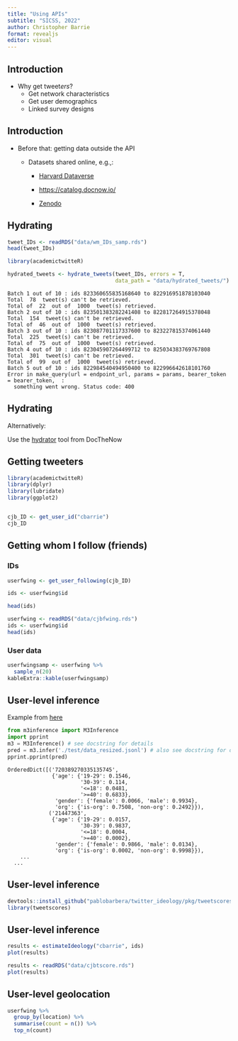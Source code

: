 ```yaml
---
title: "Using APIs"
subtitle: "SICSS, 2022"
author: Christopher Barrie
format: revealjs
editor: visual
---
```


## Introduction

-   Why get tweet*ers*?
    -   Get network characteristics
    -   Get user demographics
    -   Linked survey designs

## Introduction

-   Before that: getting data outside the API
    -   Datasets shared online, e.g.,:

        -   [Harvard Dataverse](https://dataverse.harvard.edu/dataset.xhtml?persistentId=doi:10.7910/DVN/2FIFLH)

        -   <https://catalog.docnow.io/>

        -   [Zenodo](https://zenodo.org/record/4540820#.YmJTYcaEaLc)

## Hydrating

```r
tweet_IDs <- readRDS("data/wm_IDs_samp.rds")
head(tweet_IDs)
```

```r
library(academictwitteR)

hydrated_tweets <- hydrate_tweets(tweet_IDs, errors = T,
                                  data_path = "data/hydrated_tweets/")
```

    Batch 1 out of 10 : ids 823360655835168640 to 822916951878103040 
    Total  78  tweet(s) can't be retrieved.
    Total of  22  out of  1000  tweet(s) retrieved.
    Batch 2 out of 10 : ids 823501383282241408 to 822817264915378048 
    Total  154  tweet(s) can't be retrieved.
    Total of  46  out of  1000  tweet(s) retrieved.
    Batch 3 out of 10 : ids 823087701117337600 to 823227815374061440 
    Total  225  tweet(s) can't be retrieved.
    Total of  75  out of  1000  tweet(s) retrieved.
    Batch 4 out of 10 : ids 823045907264499712 to 825034383769767808 
    Total  301  tweet(s) can't be retrieved.
    Total of  99  out of  1000  tweet(s) retrieved.
    Batch 5 out of 10 : ids 822984540494950400 to 822996642618101760 
    Error in make_query(url = endpoint_url, params = params, bearer_token = bearer_token,  : 
      something went wrong. Status code: 400

## Hydrating

Alternatively:

Use the [hydrator](https://github.com/DocNow/hydrator#readme) tool from DocTheNow

## Getting tweeters

```r
library(academictwitteR)
library(dplyr)
library(lubridate)
library(ggplot2)


cjb_ID <- get_user_id("cbarrie")
cjb_ID

```

## Getting whom I follow (friends)

::: panel-tabset
### IDs

```r
userfwing <- get_user_following(cjb_ID)

ids <- userfwing$id

head(ids)
```

```r
userfwing <- readRDS("data/cjbfwing.rds")
ids <- userfwing$id
head(ids)
```

### User data

```r
userfwingsamp <- userfwing %>%
  sample_n(20)
kableExtra::kable(userfwingsamp)
```
:::

## User-level inference

Example from [here](https://github.com/euagendas/m3inference)

```python

from m3inference import M3Inference
import pprint
m3 = M3Inference() # see docstring for details
pred = m3.infer('./test/data_resized.jsonl') # also see docstring for details
pprint.pprint(pred)
```

    OrderedDict([('720389270335135745',
                  {'age': {'19-29': 0.1546,
                           '30-39': 0.114,
                           '<=18': 0.0481,
                           '>=40': 0.6833},
                   'gender': {'female': 0.0066, 'male': 0.9934},
                   'org': {'is-org': 0.7508, 'non-org': 0.2492}}),
                 ('21447363',
                  {'age': {'19-29': 0.0157,
                           '30-39': 0.9837,
                           '<=18': 0.0004,
                           '>=40': 0.0002},
                   'gender': {'female': 0.9866, 'male': 0.0134},
                   'org': {'is-org': 0.0002, 'non-org': 0.9998}}),
        ...
      ...

## User-level inference

```r
devtools::install_github("pablobarbera/twitter_ideology/pkg/tweetscores")
library(tweetscores)
```

## User-level inference

```r
results <- estimateIdeology("cbarrie", ids)
plot(results)
```

```r
results <- readRDS("data/cjbtscore.rds")
plot(results)

```

## User-level geolocation

```r
userfwing %>%
  group_by(location) %>%
  summarise(count = n()) %>%
  top_n(count)
```

